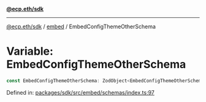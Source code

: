 [**@ecp.eth/sdk**](../../index.mdx)

***

[@ecp.eth/sdk](/sdk-reference/index.mdx) / [embed](/sdk-reference/embed/index.mdx) / EmbedConfigThemeOtherSchema

# Variable: EmbedConfigThemeOtherSchema

```ts
const EmbedConfigThemeOtherSchema: ZodObject<EmbedConfigThemeOtherSchemaType>;
```

Defined in: [packages/sdk/src/embed/schemas/index.ts:97](https://github.com/ecp-eth/comments-monorepo/blob/main/packages/sdk/src/embed/schemas/index.ts#L97)
